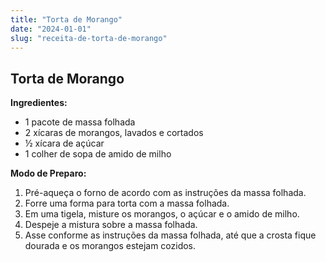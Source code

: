 ```yaml
---
title: "Torta de Morango"
date: "2024-01-01"
slug: "receita-de-torta-de-morango"
---
```


## Torta de Morango

**Ingredientes:**
- 1 pacote de massa folhada
- 2 xícaras de morangos, lavados e cortados
- ½ xícara de açúcar
- 1 colher de sopa de amido de milho

**Modo de Preparo:**
1. Pré-aqueça o forno de acordo com as instruções da massa folhada.
2. Forre uma forma para torta com a massa folhada.
3. Em uma tigela, misture os morangos, o açúcar e o amido de milho.
4. Despeje a mistura sobre a massa folhada.
5. Asse conforme as instruções da massa folhada, até que a crosta fique dourada e os morangos estejam cozidos.
